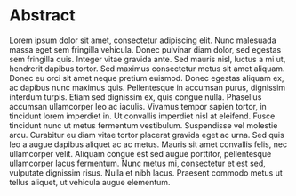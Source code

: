 # Abstract {.unnumbered}

Lorem ipsum dolor sit amet, consectetur adipiscing elit. Nunc malesuada massa eget sem fringilla vehicula. Donec pulvinar diam dolor, sed egestas sem fringilla quis. Integer vitae gravida ante. Sed mauris nisl, luctus a mi ut, hendrerit dapibus tortor. Sed maximus consectetur metus sit amet aliquam. Donec eu orci sit amet neque pretium euismod. Donec egestas aliquam ex, ac dapibus nunc maximus quis. Pellentesque in accumsan purus, dignissim interdum turpis. Etiam sed dignissim ex, quis congue nulla. Phasellus accumsan ullamcorper leo ac iaculis. Vivamus tempor sapien tortor, in tincidunt lorem imperdiet in. Ut convallis imperdiet nisl at eleifend. Fusce tincidunt nunc ut metus fermentum vestibulum. Suspendisse vel molestie arcu. Curabitur eu diam vitae tortor placerat gravida eget ac urna. Sed quis leo a augue dapibus aliquet ac ac metus. Mauris sit amet convallis felis, nec ullamcorper velit. Aliquam congue est sed augue porttitor, pellentesque ullamcorper lacus fermentum. Nunc metus mi, consectetur et est sed, vulputate dignissim risus. Nulla et nibh lacus. Praesent commodo metus ut tellus aliquet, ut vehicula augue elementum.
